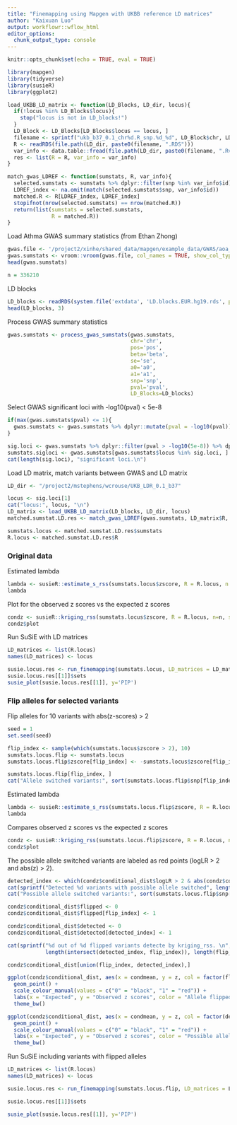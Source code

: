 ```yaml
---
title: "Finemapping using Mapgen with UKBB reference LD matrices"
author: "Kaixuan Luo"
output: workflowr::wflow_html
editor_options:
  chunk_output_type: console
---
```


```r
knitr::opts_chunk$set(echo = TRUE, eval = TRUE)
```

```r
library(mapgen)
library(tidyverse)
library(susieR)
library(ggplot2)

load_UKBB_LD_matrix <- function(LD_Blocks, LD_dir, locus){
  if(!locus %in% LD_Blocks$locus){
    stop("locus is not in LD_blocks!")
  }
  LD_Block <- LD_Blocks[LD_Blocks$locus == locus, ]
  filename <- sprintf("ukb_b37_0.1_chr%d.R_snp.%d_%d", LD_Block$chr, LD_Block$start, LD_Block$end)
  R <- readRDS(file.path(LD_dir, paste0(filename, ".RDS")))
  var_info <- data.table::fread(file.path(LD_dir, paste0(filename, ".Rvar")))
  res <- list(R = R, var_info = var_info)
}

match_gwas_LDREF <- function(sumstats, R, var_info){
  selected.sumstats <- sumstats %>% dplyr::filter(snp %in% var_info$id)
  LDREF_index <- na.omit(match(selected.sumstats$snp, var_info$id))
  matched.R <- R[LDREF_index, LDREF_index]
  stopifnot(nrow(selected.sumstats) == nrow(matched.R))
  return(list(sumstats = selected.sumstats,
              R = matched.R))
}

```

Load Athma GWAS summary statistics (from Ethan Zhong)
```r
gwas.file <- '/project2/xinhe/shared_data/mapgen/example_data/GWAS/aoa_v3_gwas_ukbsnps_susie_input.txt.gz'
gwas.sumstats <- vroom::vroom(gwas.file, col_names = TRUE, show_col_types = FALSE)
head(gwas.sumstats)

n = 336210
```

LD blocks
```r
LD_blocks <- readRDS(system.file('extdata', 'LD.blocks.EUR.hg19.rds', package='mapgen'))
head(LD_blocks, 3)
```

Process GWAS summary statistics 
```r
gwas.sumstats <- process_gwas_sumstats(gwas.sumstats, 
                                       chr='chr', 
                                       pos='pos', 
                                       beta='beta', 
                                       se='se',
                                       a0='a0', 
                                       a1='a1', 
                                       snp='snp', 
                                       pval='pval',
                                       LD_Blocks=LD_blocks)
```


Select GWAS significant loci with -log10(pval) < 5e-8
```r
if(max(gwas.sumstats$pval) <= 1){
  gwas.sumstats <- gwas.sumstats %>% dplyr::mutate(pval = -log10(pval))
}

sig.loci <- gwas.sumstats %>% dplyr::filter(pval > -log10(5e-8)) %>% dplyr::pull(locus) %>% unique()
sumstats.sigloci <- gwas.sumstats[gwas.sumstats$locus %in% sig.loci, ]
cat(length(sig.loci), "significant loci.\n")
```

Load LD matrix, match variants between GWAS and LD matrix
```r
LD_dir <- "/project2/mstephens/wcrouse/UKB_LDR_0.1_b37"

locus <- sig.loci[1]
cat("locus:", locus, "\n")
LD_matrix <- load_UKBB_LD_matrix(LD_blocks, LD_dir, locus)
matched.sumstat.LD.res <- match_gwas_LDREF(gwas.sumstats, LD_matrix$R, LD_matrix$var_info)

sumstats.locus <- matched.sumstat.LD.res$sumstats
R.locus <- matched.sumstat.LD.res$R
```

### Original data

Estimated lambda
```r
lambda <- susieR::estimate_s_rss(sumstats.locus$zscore, R = R.locus, n = n)
lambda
```

Plot for the observed z scores vs the expected z scores
```r
condz <- susieR::kriging_rss(sumstats.locus$zscore, R = R.locus, n=n, s = lambda)
condz$plot
```

Run SuSiE with LD matrices
```r
LD_matrices <- list(R.locus)
names(LD_matrices) <- locus

susie.locus.res <- run_finemapping(sumstats.locus, LD_matrices = LD_matrices, priortype = 'uniform', n = n, L = 10)
susie.locus.res[[1]]$sets
susie_plot(susie.locus.res[[1]], y='PIP')
```

### Flip alleles for selected variants

Flip alleles for 10 variants with abs(z-scores) > 2
```r
seed = 1
set.seed(seed)

flip_index <- sample(which(sumstats.locus$zscore > 2), 10)
sumstats.locus.flip <- sumstats.locus
sumstats.locus.flip$zscore[flip_index] <- -sumstats.locus$zscore[flip_index]

sumstats.locus.flip[flip_index, ]
cat("Allele switched variants:", sort(sumstats.locus.flip$snp[flip_index]), "\n")
```

Estimated lambda
```r
lambda <- susieR::estimate_s_rss(sumstats.locus.flip$zscore, R = R.locus, n = n)
lambda
```

Compares observed z scores vs the expected z scores
```r
condz <- susieR::kriging_rss(sumstats.locus.flip$zscore, R = R.locus, n=n, s = lambda)
condz$plot
```

The possible allele switched variants are labeled as red points (logLR > 2 and abs(z) > 2).
```r
detected_index <- which(condz$conditional_dist$logLR > 2 & abs(condz$conditional_dist$z) > 2)
cat(sprintf("Detected %d variants with possible allele switched", length(detected_index)), "\n")
cat("Possible allele switched variants:", sort(sumstats.locus.flip$snp[detected_index]), "\n")

condz$conditional_dist$flipped <- 0
condz$conditional_dist$flipped[flip_index] <- 1

condz$conditional_dist$detected <- 0
condz$conditional_dist$detected[detected_index] <- 1

cat(sprintf("%d out of %d flipped variants detecte by kriging_rss. \n", 
            length(intersect(detected_index, flip_index)), length(flip_index)))

condz$conditional_dist[union(flip_index, detected_index),]

ggplot(condz$conditional_dist, aes(x = condmean, y = z, col = factor(flipped))) +
  geom_point() +
  scale_colour_manual(values = c("0" = "black", "1" = "red")) + 
  labs(x = "Expected", y = "Observed z scores", color = "Allele flipped") + 
  theme_bw()

ggplot(condz$conditional_dist, aes(x = condmean, y = z, col = factor(detected))) +
  geom_point() +
  scale_colour_manual(values = c("0" = "black", "1" = "red")) + 
  labs(x = "Expected", y = "Observed z scores", color = "Possible allele switched") + 
  theme_bw()
```

Run SuSiE including variants with flipped alleles
```r
LD_matrices <- list(R.locus)
names(LD_matrices) <- locus

susie.locus.res <- run_finemapping(sumstats.locus.flip, LD_matrices = LD_matrices, priortype = 'uniform', n = n, L = 10)

susie.locus.res[[1]]$sets

susie_plot(susie.locus.res[[1]], y='PIP')
```
